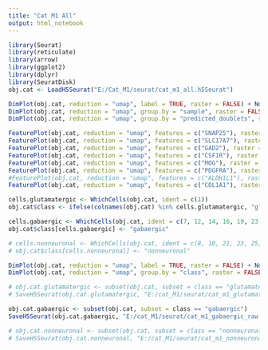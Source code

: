```yaml
---
title: "Cat M1 All"
output: html_notebook
---
```


```r

library(Seurat)
library(reticulate)
library(arrow)
library(ggplot2)
library(dplyr)
library(SeuratDisk)
obj.cat <- LoadH5Seurat("E:/Cat_M1/seurat/cat_m1_all.h5Seurat")

```


```r

DimPlot(obj.cat, reduction = "umap", label = TRUE, raster = FALSE) + NoLegend() + xlim(-15, 15) + ylim(-15, 15) + coord_equal()
DimPlot(obj.cat, reduction = "umap", group.by = "sample", raster = FALSE) + xlim(-15, 15) + ylim(-15, 15) + coord_equal()
DimPlot(obj.cat, reduction = "umap", group.by = "predicted_doublets", raster = FALSE) + xlim(-15, 15) + ylim(-15, 15) + coord_equal()

```


```r

FeaturePlot(obj.cat, reduction = "umap", features = c("SNAP25"), raster = FALSE) + NoLegend() + xlim(-18, 18) + ylim(-18, 18) + coord_equal()
FeaturePlot(obj.cat, reduction = "umap", features = c("SLC17A7"), raster = FALSE) + NoLegend() + xlim(-18, 18) + ylim(-18, 18) + coord_equal()
FeaturePlot(obj.cat, reduction = "umap", features = c("GAD2"), raster = FALSE) + NoLegend() + xlim(-18, 18) + ylim(-18, 18) + coord_equal()
FeaturePlot(obj.cat, reduction = "umap", features = c("CSF1R"), raster = FALSE) + NoLegend() + xlim(-18, 18) + ylim(-18, 18) + coord_equal()
FeaturePlot(obj.cat, reduction = "umap", features = c("MOG"), raster = FALSE) + NoLegend() + xlim(-18, 18) + ylim(-18, 18) + coord_equal()
FeaturePlot(obj.cat, reduction = "umap", features = c("PDGFRA"), raster = FALSE) + NoLegend() + xlim(-18, 18) + ylim(-18, 18) + coord_equal()
#FeaturePlot(obj.cat, reduction = "umap", features = c("ALDH1L1"), raster = FALSE) + NoLegend() + xlim(-18, 18) + ylim(-18, 18) + coord_equal()
FeaturePlot(obj.cat, reduction = "umap", features = c("COL1A1"), raster = FALSE) + NoLegend() + xlim(-18, 18) + ylim(-18, 18) + coord_equal()

```


```r

cells.glutamatergic <- WhichCells(obj.cat, ident = c(1))
obj.cat$class <- ifelse(colnames(obj.cat) %in% cells.glutamatergic, "glutamatergic", "ambiguous")

cells.gabaergic <- WhichCells(obj.cat, ident = c(7, 12, 14, 16, 19, 23, 24, 25))
obj.cat$class[cells.gabaergic] <- "gabaergic"

# cells.nonneuronal <- WhichCells(obj.cat, ident = c(8, 10, 21, 23, 25, 26, 27, 29))
# obj.cat$class[cells.nonneuronal] <- "nonneuronal"

```


```r

DimPlot(obj.cat, reduction = "umap", label = TRUE, raster = FALSE) + NoLegend() + xlim(-19, 19) + ylim(-19, 19) + coord_equal()
DimPlot(obj.cat, reduction = "umap", group.by = "class", raster = FALSE) + xlim(-19, 19) + ylim(-19, 19) + coord_equal()

```


```r

# obj.cat.glutamatergic <- subset(obj.cat, subset = class == "glutamatergic")
# SaveH5Seurat(obj.cat.glutamatergic, "E:/cat_M1/seurat/cat_m1_glutamatergic_raw.h5seurat", overwrite = TRUE, verbose = TRUE)

obj.cat.gabaergic <- subset(obj.cat, subset = class == "gabaergic")
SaveH5Seurat(obj.cat.gabaergic, "E:/cat_M1/seurat/cat_m1_gabaergic_raw.h5seurat", overwrite = TRUE, verbose = TRUE)

# obj.cat.nonneuronal <- subset(obj.cat, subset = class == "nonneuronal")
# SaveH5Seurat(obj.cat.nonneuronal, "E:/cat_M1/seurat/cat_m1_nonneuronal_raw.h5seurat", overwrite = TRUE, verbose = TRUE)

```

